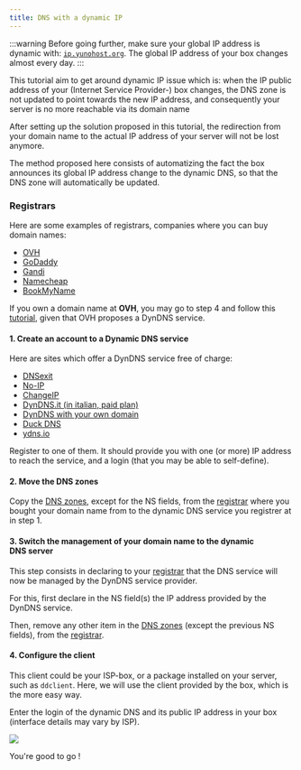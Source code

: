 ```yaml
---
title: DNS with a dynamic IP
---
```


:::warning
Before going further, make sure your global IP address is dynamic with: [`ip.yunohost.org`](http://ip.yunohost.org/). The global IP address of your box changes almost every day.
:::

This tutorial aim to get around dynamic IP issue which is: when the IP public address of your (Internet Service Provider-) box changes, the DNS zone is not updated to point towards the new IP address, and consequently your server is no more reachable via its domain name

After setting up the solution proposed in this tutorial, the redirection from your domain name to the actual IP address of your server will not be lost anymore.

The method proposed here consists of automatizing the fact the box announces its global IP address change to the dynamic DNS, so that the DNS zone will automatically be updated.

### Registrars

Here are some examples of registrars, companies where you can buy domain names:

- [OVH](http://ovh.com/)
- [GoDaddy](https://godaddy.com/)
- [Gandi](http://gandi.net/)
- [Namecheap](https://www.namecheap.com/)
- [BookMyName](https://www.bookmyname.com/)

If you own a domain name at **OVH**, you may go to step 4 and follow this [tutorial](/admin/get_started/providers/registrar/ovh/manualdns), given that OVH proposes a DynDNS service.

#### 1. Create an account to a Dynamic DNS service

Here are sites which offer a DynDNS service free of charge:

- [DNSexit](https://www.dnsexit.com/Direct.sv?cmd=dynDns)
- [No-IP](https://www.noip.com/remote-access)
- [ChangeIP](https://changeip.com)
- [DynDNS.it (in italian, paid plan)](https://dyndns.it)
- [DynDNS with your own domain](https://github.com/opi/DynDNS-with-HE.NET)
- [Duck DNS](https://www.duckdns.org/)
- [ydns.io](https://ydns.io/)

Register to one of them. It should provide you with one (or more) IP address to reach the service, and a login (that you may be able to self-define).

#### 2. Move the DNS zones

Copy the [DNS zones](/admin/get_started/post_install/dns_config), except for the NS fields, from the [registrar](#registrars) where you bought your domain name from to the dynamic DNS service you registrer at in step 1.

#### 3. Switch the management of your domain name to the dynamic DNS server

This step consists in declaring to your [registrar](#registrars) that the DNS service will now be managed by the DynDNS service provider.

For this, first declare in the NS field(s) the IP address provided by the DynDNS service.

Then, remove any other item in the [DNS zones](/admin/get_started/post_install/dns_config) (except the previous NS fields), from the [registrar](#registrars).

#### 4. Configure the client

This client could be your ISP-box, or a package installed on your server, such as `ddclient`.
Here, we will use the client provided by the box, which is the more easy way.

Enter the login of the dynamic DNS and its public IP address in your box (interface details may vary by ISP).

![](/img/providers/dns_dynamic-ip_box_conf.png)

You're good to go !
